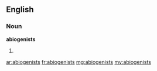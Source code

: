 ==English==

===Noun===
'''abiogenists'''

# {{plural of|abiogenist}}

[[ar:abiogenists]]
[[fr:abiogenists]]
[[mg:abiogenists]]
[[my:abiogenists]]